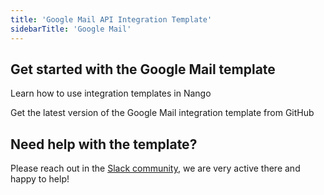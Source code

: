 ```yaml
---
title: 'Google Mail API Integration Template'
sidebarTitle: 'Google Mail'
---
```


## Get started with the Google Mail template

<Card title="How to use integration templates"
      href="/understand/concepts/templates"
      icon="book-open">
    Learn how to use integration templates in Nango
</Card>

<Card title="Get the Google Mail template"
      href="https://github.com/NangoHQ/integration-templates/tree/main/integrations/google-mail"
      icon="github">
    Get the latest version of the Google Mail integration template from GitHub
</Card>

## Need help with the template?
Please reach out in the [Slack community](https://nango.dev/slack), we are very active there and happy to help!